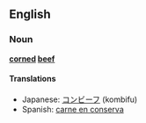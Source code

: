 ==English==
===Noun===
'''[[corned]] [[beef]]'''

====Translations====
*Japanese: [[コンビーフ]] (kombifu)
*Spanish: [[carne en conserva]]